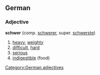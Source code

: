 ==German==
===Adjective===
'''schwer''' (comp. [[schwerer]], super. [[schwerste]])
#[[heavy]], [[weighty]]
#[[difficult]], [[hard]]
#[[serious]]
#[[indigestible]] (food)

[[Category:German adjectives]]